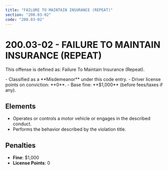 ```yaml
---
title: "FAILURE TO MAINTAIN INSURANCE (REPEAT)"
section: "200.03-02"
code: "200.03-02"
---
```





# 200.03-02 - FAILURE TO MAINTAIN INSURANCE (REPEAT)

This offense is defined as: Failure To Maintain Insurance (Repeat).

<Aside type="caution" title="Charge Type: Misdemeanor">
- Classified as a **Misdemeanor** under this code entry.
- Driver license points on conviction: **0**.
- Base fine: **$1,000** (before fees/taxes if any).
</Aside>

## Elements
- Operates or controls a motor vehicle or engages in the described conduct.
- Performs the behavior described by the violation title.

## Penalties
- **Fine**: $1,000
- **License Points**: 0
